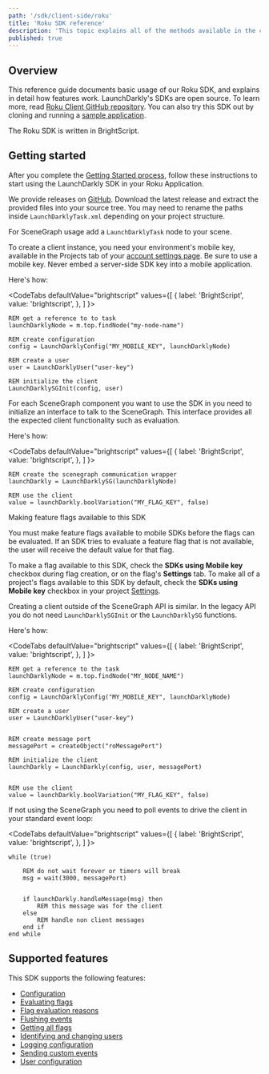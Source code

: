 ```yaml
---
path: '/sdk/client-side/roku'
title: 'Roku SDK reference'
description: 'This topic explains all of the methods available in the client-side Roku SDK, with detail about how they work.'
published: true
---
```


## Overview

This reference guide documents basic usage of our Roku SDK, and explains in detail how features work. LaunchDarkly's SDKs are open source. To learn more, read [Roku Client GitHub repository](https://github.com/launchdarkly/roku-client-sdk). You can also try this SDK out by cloning and running a [sample application](https://github.com/launchdarkly/hello-roku).

The Roku SDK is written in BrightScript.

## Getting started

After you complete the [Getting Started process](/home/getting-started), follow these instructions to start using the LaunchDarkly SDK in your Roku Application.

We provide releases on [GitHub](https://github.com/launchdarkly/roku-client-sdk/releases). Download the latest release and extract the provided files into your source tree. You may need to rename the paths inside `LaunchDarklyTask.xml` depending on your project structure.

For SceneGraph usage add a `LaunchDarklyTask` node to your scene.

To create a client instance, you need your environment's mobile key, available in the Projects tab of your [account settings page](https://app.launchdarkly.com/settings#/projects). Be sure to use a mobile key. Never embed a server-side SDK key into a mobile application.

Here's how:

<CodeTabs
  defaultValue="brightscript"
  values={[
    { label: 'BrightScript', value: 'brightscript', },
  ]
}>
<CodeTabItem value="brightscript">

```brightscript
REM get a reference to to task
launchDarklyNode = m.top.findNode("my-node-name")

REM create configuration
config = LaunchDarklyConfig("MY_MOBILE_KEY", launchDarklyNode)

REM create a user
user = LaunchDarklyUser("user-key")

REM initialize the client
LaunchDarklySGInit(config, user)

```

</CodeTabItem>
</CodeTabs>

For each SceneGraph component you want to use the SDK in you need to initialize an interface to talk to the SceneGraph. This interface provides all the expected client functionality such as evaluation.

Here's how:

<CodeTabs
  defaultValue="brightscript"
  values={[
    { label: 'BrightScript', value: 'brightscript', },
  ]
}>
<CodeTabItem value="brightscript">

```brightscript
REM create the scenegraph communication wrapper
launchDarkly = LaunchDarklySG(launchDarklyNode)

REM use the client
value = launchDarkly.boolVariation("MY_FLAG_KEY", false)

```

</CodeTabItem>
</CodeTabs>

<Callout intent="alert">
<CalloutTitle>Making feature flags available to this SDK</CalloutTitle>
<CalloutDescription>

You must make feature flags available to mobile SDKs before the flags can be evaluated. If an SDK tries to evaluate a feature flag that is not available, the user will receive the default value for that flag.

To make a flag available to this SDK, check the **SDKs using Mobile key** checkbox during flag creation, or on the flag's **Settings** tab. To make all of a project's flags available to this SDK by default, check the **SDKs using Mobile key** checkbox in your project [Settings](https://app.launchdarkly.com/settings#/projects).

</CalloutDescription>
</Callout>

Creating a client outside of the SceneGraph API is similar. In the legacy API you do not need `LaunchDarklySGInit` or the `LaunchDarklySG` functions.

Here's how:

<CodeTabs
  defaultValue="brightscript"
  values={[
    { label: 'BrightScript', value: 'brightscript', },
  ]
}>
<CodeTabItem value="brightscript">

```brightscript
REM get a reference to the task
launchDarklyNode = m.top.findNode("MY_NODE_NAME")

REM create configuration
config = LaunchDarklyConfig("MY_MOBILE_KEY", launchDarklyNode)

REM create a user
user = LaunchDarklyUser("user-key")


REM create message port
messagePort = createObject("roMessagePort")

REM initialize the client
launchDarkly = LaunchDarkly(config, user, messagePort)


REM use the client
value = launchDarkly.boolVariation("MY_FLAG_KEY", false)

```

</CodeTabItem>
</CodeTabs>

If not using the SceneGraph you need to poll events to drive the client in your standard event loop:

<CodeTabs
  defaultValue="brightscript"
  values={[
    { label: 'BrightScript', value: 'brightscript', },
  ]
}>
<CodeTabItem value="brightscript">

```brightscript
while (true)

    REM do not wait forever or timers will break
    msg = wait(3000, messagePort)


    if launchDarkly.handleMessage(msg) then
        REM this message was for the client
    else
        REM handle non client messages
    end if
end while
```

</CodeTabItem>
</CodeTabs>

## Supported features

This SDK supports the following features:

* [Configuration](/sdk/features/config#roku)
* [Evaluating flags](/sdk/features/evaluating#roku)
* [Flag evaluation reasons](/sdk/features/evaluation-reasons#roku)
* [Flushing events](/sdk/features/flush#roku)
* [Getting all flags](/sdk/features/all-flags#roku)
* [Identifying and changing users](/sdk/features/identify#roku)
* [Logging configuration](/sdk/features/logging#roku)
* [Sending custom events](/sdk/features/events#roku)
* [User configuration](/sdk/features/user-config#roku)
